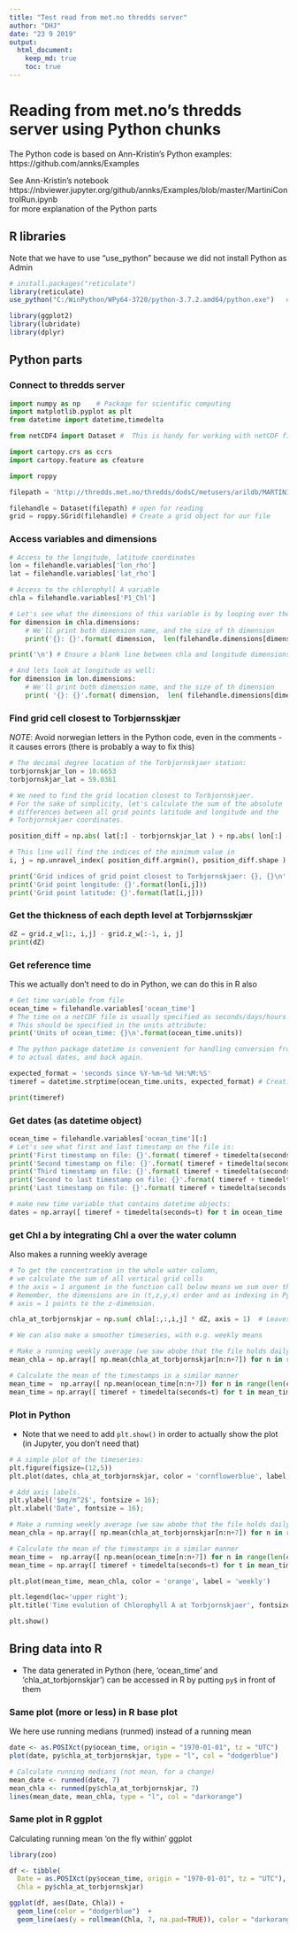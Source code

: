 ```yaml
---
title: "Test read from met.no thredds server"
author: "DHJ"
date: "23 9 2019"
output: 
  html_document:
    keep_md: true  
    toc: true  
---
```


# Reading from met.no's thredds server using Python chunks  

The Python code is based on Ann-Kristin's Python examples:   
https://github.com/annks/Examples  
  
See Ann-Kristin's notebook  
https://nbviewer.jupyter.org/github/annks/Examples/blob/master/MartiniControlRun.ipynb  
for more explanation of the Python parts  


## R libraries
Note that we have to use "use_python" because we did not install Python as Admin
```r
# install.packages("reticulate")
library(reticulate)
use_python("C:/WinPython/WPy64-3720/python-3.7.2.amd64/python.exe")   # my Python installation

library(ggplot2)
library(lubridate)
library(dplyr)
```



## Python parts

### Connect to thredds server  
```python
import numpy as np    # Package for scientific computing 
import matplotlib.pyplot as plt   
from datetime import datetime,timedelta

from netCDF4 import Dataset #  This is handy for working with netCDF files

import cartopy.crs as ccrs
import cartopy.feature as cfeature

import roppy

filepath = 'http://thredds.met.no/thredds/dodsC/metusers/arildb/MARTINI800_prov_v2.ncml' # The OPENDAP URL

filehandle = Dataset(filepath) # open for reading 
grid = roppy.SGrid(filehandle) # Create a grid object for our file

```


### Access variables and dimensions    
```python
# Access to the longitude, latitude coordinates
lon = filehandle.variables['lon_rho']
lat = filehandle.variables['lat_rho']

# Access to the chlorophyll A variable
chla = filehandle.variables['P1_Chl']

# Let's see what the dimensions of this variable is by looping over the dimensions
for dimension in chla.dimensions:
    # We'll print both dimension name, and the size of th dimension
    print('{}: {}'.format( dimension,  len(filehandle.dimensions[dimension] ) ) )

print('\n') # Ensure a blank line between chla and longitude dimensions

# And lets look at longitude as well:
for dimension in lon.dimensions:
    # We'll print both dimension name, and the size of th dimension
    print( '{}: {}'.format( dimension,  len( filehandle.dimensions[dimension] ) ) )
```

### Find grid cell closest to Torbjørnsskjær  
_NOTE_: Avoid norwegian letters in the Python code, even in the comments - it causes errors (there is probably a way to fix this)  
```python
# The decimal degree location of the Torbjornskjaer station:
torbjornskjar_lon = 10.6653
torbjornskjar_lat = 59.0361

# We need to find the grid location closest to Torbjornskjaer.
# For the sake of simplicity, let's calculate the sum of the absolute 
# differences between all grid points latitude and longitude and the 
# Torbjornskjaer coordinates. 

position_diff = np.abs( lat[:] - torbjornskjar_lat ) + np.abs( lon[:] - torbjornskjar_lon )

# This line will find the indices of the minimum value in 
i, j = np.unravel_index( position_diff.argmin(), position_diff.shape )

print('Grid indices of grid point closest to Torbjornskjaer: {}, {}\n'.format(i, j))
print('Grid point longitude: {}'.format(lon[i,j]))
print('Grid point latitude: {}'.format(lat[i,j]))

```

### Get the thickness of each depth level at Torbjørnsskjær  
```python
dZ = grid.z_w[1:, i,j] - grid.z_w[:-1, i, j]  
print(dZ)
```

### Get reference time  
This we actually don't need to do in Python, we can do this in R also   
```python
# Get time variable from file 
ocean_time = filehandle.variables['ocean_time']
# The time on a netCDF file is usually specified as seconds/days/hours since a reference date
# This should be specified in the units attribute:
print('Units of ocean_time: {}\n'.format(ocean_time.units))

# The python package datetime is convenient for handling conversion from the numbers in ocean_time
# to actual dates, and back again.

expected_format = 'seconds since %Y-%m-%d %H:%M:%S'
timeref = datetime.strptime(ocean_time.units, expected_format) # Creating a datetime object for the reference time

print(timeref)
```

### Get dates (as datetime object)
```python
ocean_time = filehandle.variables['ocean_time'][:]
# Let's see what first and last timestamp on the file is:
print('First timestamp on file: {}'.format( timeref + timedelta(seconds = ocean_time[0] ) ))
print('Second timestamp on file: {}'.format( timeref + timedelta(seconds = ocean_time[1] ) ))
print('Third timestamp on file: {}'.format( timeref + timedelta(seconds = ocean_time[2] ) ))
print('Second to last timestamp on file: {}'.format( timeref + timedelta(seconds = ocean_time[-2] )) )
print('Last timestamp on file: {}'.format( timeref + timedelta(seconds = ocean_time[-1] ) ))

# make new time variable that contains datetime objects:
dates = np.array([ timeref + timedelta(seconds=t) for t in ocean_time  ])


```

### get Chl a by integrating Chl a over the water column  
Also makes a running weekly average  
```python
# To get the concentration in the whole water column,  
# we calculate the sum of all vertical grid cells 
# the axis = 1 argument in the function call below means we sum over the z-axis  
# Remember, the dimensions are in (t,z,y,x) order and as indexing in Python starts from zero, 
# axis = 1 points to the z-dimension. 

chla_at_torbjornskjar = np.sum( chla[:,:,i,j] * dZ, axis = 1)  # Leaves us with a timeseries with unit mg/m2 

# We can also make a smoother timeseries, with e.g. weekly means

# Make a running weekly average (we saw abobe that the file holds daily values)
mean_chla = np.array([ np.mean(chla_at_torbjornskjar[n:n+7]) for n in range(len(chla_at_torbjornskjar) -7) ])

# Calculate the mean of the timestamps in a similar manner
mean_time =  np.array([ np.mean(ocean_time[n:n+7]) for n in range(len(chla_at_torbjornskjar) -7) ]) # this is in seconds since reftime
mean_time = np.array([ timeref + timedelta(seconds=t) for t in mean_time ]) # this is datetime objects

```

### Plot in Python  
* Note that we need to add `plt.show()` in order to actually show the plot (in Jupyter, you don't need that)   
```python

# A simple plot of the timeseries:
plt.figure(figsize=(12,5))
plt.plot(dates, chla_at_torbjornskjar, color = 'cornflowerblue', label = 'daily') # our dates array is used as x-axis

# Add axis labels. 
plt.ylabel('$mg/m^2$', fontsize = 16);  
plt.xlabel('Date', fontsize = 16);

# Make a running weekly average (we saw abobe that the file holds daily values)
mean_chla = np.array([ np.mean(chla_at_torbjornskjar[n:n+7]) for n in range(len(chla_at_torbjornskjar) -7) ])

# Calculate the mean of the timestamps in a similar manner
mean_time =  np.array([ np.mean(ocean_time[n:n+7]) for n in range(len(chla_at_torbjornskjar) -7) ]) # this is in seconds since reftime
mean_time = np.array([ timeref + timedelta(seconds=t) for t in mean_time ]) # this is datetime objects

plt.plot(mean_time, mean_chla, color = 'orange', label = 'weekly')

plt.legend(loc='upper right');
plt.title('Time evolution of Chlorophyll A at Torbjornskjaer', fontsize = 'x-large');

plt.show()

```


## Bring data into R  

* The data generated in Python (here, 'ocean_time' and 'chla_at_torbjornskjar') can be accessed in R by putting `py$` in front of them  


### Same plot (more or less) in R base plot  
We here use running medians (runmed) instead of a running mean  
```r
date <- as.POSIXct(py$ocean_time, origin = "1970-01-01", tz = "UTC")
plot(date, py$chla_at_torbjornskjar, type = "l", col = "dodgerblue")

# Calculate running medians (not mean, for a change)
mean_date <- runmed(date, 7)
mean_chla <- runmed(py$chla_at_torbjornskjar, 7)
lines(mean_date, mean_chla, type = "l", col = "darkorange")

```


### Same plot in R ggplot  
Calculating running mean 'on the fly within' ggplot  
```r
library(zoo)

df <- tibble(
  Date = as.POSIXct(py$ocean_time, origin = "1970-01-01", tz = "UTC"),
  Chla = py$chla_at_torbjornskjar)

ggplot(df, aes(Date, Chla)) +
  geom_line(color = "dodgerblue")  + 
  geom_line(aes(y = rollmean(Chla, 7, na.pad=TRUE)), color = "darkorange") 

```
